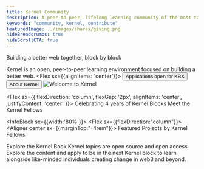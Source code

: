 ```yaml
---
title: Kernel Community
description: A peer-to-peer, lifelong learning community of the most talented individuals in web3
keywords: "community, kernel, contribute"
featuredImage: ../images/shares/giving.png
hideBreadcrumbs: true
hideScrollCTA: true
---
```


<InfoBlock>
  <Box>

<Heading1>
Building a better web together, block by block
</Heading1>

Kernel is an open, peer-to-peer learning environment focused on building a better web.
<Flex sx={{alignItems: 'center'}}>
  <Button to='https://apply.kernel.community' inline>
    Applications open for KBX
  </Button>
  <Button to='/start/' outline inline>
    About Kernel
  </Button>
</Flex>
  </Box>
  <Image src="/images/kernel-kbx-plant.png" title="Welcome to Kernel" />
</InfoBlock>

<Aligner center>

<Flex sx={{
  flexDirection: 'column',
  flexGap: '2px',
  alignItems: 'center',
  justifyContent: 'center'
}}>
<Heading3>
Celebrating 4 years of Kernel Blocks
</Heading3>
<Heading1>
  Meet the Kernel Fellows
</Heading1>
</Flex>
</Aligner>
<Fellows />

<Stats />

<InfoBlock sx={{width:'80%'}}>
  <Flex sx={{flexDirection:"column"}}>
    <Aligner center sx={{marginTop:"-4rem"}}>
      <Heading2>
        Featured Projects by Kernel Fellows
      </Heading2>
    </Aligner>
  </Flex>
</InfoBlock>


<Aligner center>
  <Projects />
</Aligner>

<Aligner center>
<Heading2>
        Explore the Kernel Book
      </Heading2>
</Aligner>
<Aligner center>
  <Box sx={{width:'80%', textAlign:'center'}}>
   Kernel topics are open source and open access. Explore the content and apply to be in the next Kernel block to learn alongside like-minded individuals creating change in web3 and beyond.
  </Box>
</Aligner>

<LearnTable />